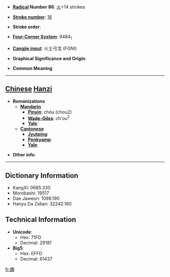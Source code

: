 * '''[[Wiktionary:Chinese radical index| Radical]] Number 86''': [[Wiktionary:Chinese radical index 火|火]]+14 strokes

* '''[[Wiktionary:Chinese total strokes index|Stroke number]]''': [[Wiktionary:Chinese total strokes index 18|18]]

* '''Stroke order''': 

* '''[[Wiktionary:Chinese four corner index|Four-Corner System]]''': 9484<sub>1</sub>

* '''[[Wiktionary:Chinese Cangjie index|Cangjie input]]''': 火土弓戈 (FGNI)

* '''Graphical Significance and Origin''': 

* '''Common Meaning'''

----

== [[Chinese]] [[Hanzi]] ==

* '''Romanizations'''
** '''[[Mandarin]]'''
*** '''[[Pinyin]]''': chóu (chou2)
*** '''[[Wade-Giles]]''': ch'ou<sup>2</sup>
*** '''[[Yale]]''': 
** '''[[Cantonese]]'''
*** '''[[Jyutping]]''':
*** '''[[Penkyamp]]''': 
*** '''[[Yale]]''': 

* '''Other info''': 

----

== Dictionary Information ==

* KangXi: 0685.330
* Morobashi: 19517
* Dae Jaweon: 1098.190
* Hanyu Da Zidian: 32242.160

== Technical Information ==

* '''Unicode''':
** Hex: 71FD
** Decimal: 29181
* '''Big5''':
** Hex: EFFD
** Decimal: 61437

[[fr:燽]]